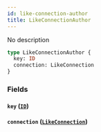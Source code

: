 ```yaml
---
id: like-connection-author
title: LikeConnectionAuthor
---
```


No description

```graphql
type LikeConnectionAuthor {
  key: ID
  connection: LikeConnection
}
```

### Fields

#### `key` ([`ID`](/v1/scalars/id))

#### `connection` ([`LikeConnection`](/v1/objects/like-connection))
